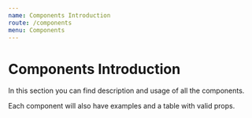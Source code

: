 ```yaml
---
name: Components Introduction
route: /components
menu: Components
---
```


# Components Introduction

In this section you can find description and usage of all the components.

Each component will also have examples and a table with valid props.
